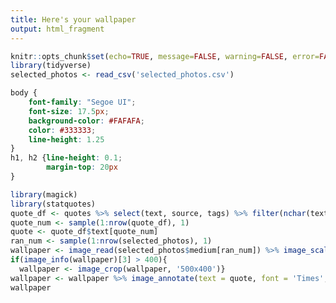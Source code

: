 ---
title: Here's your wallpaper
output: html_fragment
---

```{r setup, include=FALSE}
knitr::opts_chunk$set(echo=TRUE, message=FALSE, warning=FALSE, error=FALSE)
library(tidyverse)
selected_photos <- read_csv('selected_photos.csv')
```

```{css echo=FALSE}
body {
    font-family: "Segoe UI";
    font-size: 17.5px;
    background-color: #FAFAFA;
    color: #333333;
    line-height: 1.25
}
h1, h2 {line-height: 0.1;
        margin-top: 20px
}
```

```{r eval=TRUE, echo=FALSE, error=FALSE, warning=FALSE}
library(magick)
library(statquotes)
quote_df <- quotes %>% select(text, source, tags) %>% filter(nchar(text) < 60, tags == 'statistics')
quote_num <- sample(1:nrow(quote_df), 1) 
quote <- quote_df$text[quote_num]
ran_num <- sample(1:nrow(selected_photos), 1)
wallpaper <- image_read(selected_photos$medium[ran_num]) %>% image_scale(500) 
if(image_info(wallpaper)[3] > 400){
  wallpaper <- image_crop(wallpaper, '500x400')}
wallpaper <- wallpaper %>% image_annotate(text = quote, font = 'Times', size = 20, gravity = 'center', color = '#222222')
wallpaper
```

